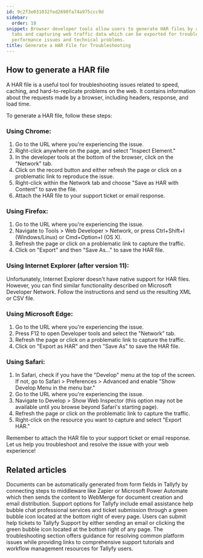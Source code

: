 ```yaml
---
id: 9c2f3e031032fed2690fa74a975ccc9d
sidebar:
  order: 10
snippet: Browser developer tools allow users to generate HAR files by accessing network
  tabs and capturing web traffic data which can be exported for troubleshooting website
  performance issues and technical problems.
title: Generate a HAR File for Troubleshooting
---
```


## How to generate a HAR file

A HAR file is a useful tool for troubleshooting issues related to speed, caching, and hard-to-replicate problems on the web. It contains information about the requests made by a browser, including headers, response, and load time.

To generate a HAR file, follow these steps:

### Using Chrome:

1. Go to the URL where you're experiencing the issue.
2. Right-click anywhere on the page, and select "Inspect Element."
3. In the developer tools at the bottom of the browser, click on the "Network" tab.
4. Click on the record button and either refresh the page or click on a problematic link to reproduce the issue.
5. Right-click within the Network tab and choose "Save as HAR with Content" to save the file.
6. Attach the HAR file to your support ticket or email response.

### Using Firefox:

1. Go to the URL where you're experiencing the issue.
2. Navigate to Tools > Web Developer > Network, or press Ctrl+Shift+I (Windows/Linux) or Cmd+Option+I (OS X).
3. Refresh the page or click on a problematic link to capture the traffic.
4. Click on "Export" and then "Save As..." to save the HAR file.

### Using Internet Explorer (after version 11):

Unfortunately, Internet Explorer doesn't have native support for HAR files. However, you can find similar functionality described on Microsoft Developer Network. Follow the instructions and send us the resulting XML or CSV file.

### Using Microsoft Edge:

1. Go to the URL where you're experiencing the issue.
2. Press F12 to open Developer tools and select the "Network" tab.
3. Refresh the page or click on a problematic link to capture the traffic.
4. Click on "Export as HAR" and then "Save As" to save the HAR file.

### Using Safari:

1. In Safari, check if you have the "Develop" menu at the top of the screen. If not, go to Safari > Preferences > Advanced and enable "Show Develop Menu in the menu bar."
2. Go to the URL where you're experiencing the issue.
3. Navigate to Develop > Show Web Inspector (this option may not be available until you browse beyond Safari's starting page).
4. Refresh the page or click on the problematic link to capture the traffic.
5. Right-click on the resource you want to capture and select "Export HAR."

Remember to attach the HAR file to your support ticket or email response. Let us help you troubleshoot and resolve the issue with your web experience!


## Related articles
<CardGrid>
<LinkTitleCard header="<b>Documents > Send data to document creation systems</b>" href="/products/pro/documenting/documents/how-to-generate-documents-from-form-fields/" > Documents can be automatically generated from form fields in Tallyfy by connecting steps to middleware like Zapier or Microsoft Power Automate which then sends the content to WebMerge for document creation and email distribution. </LinkTitleCard>
<LinkTitleCard header="<b>Miscellaneous > Support</b>" href="/products/pro/miscellaneous/support/" > Support options for Tallyfy include email assistance help bubble chat professional services and ticket submission through a green bubble icon located at the bottom right of every page. </LinkTitleCard>
<LinkTitleCard header="<b>Support > Submit a Help Ticket</b>" href="/products/pro/miscellaneous/support/how-do-i-submit-a-help-ticket-to-tallyfy/" > Users can submit help tickets to Tallyfy Support by either sending an email or clicking the green bubble icon located at the bottom right of any page. </LinkTitleCard>
<LinkTitleCard header="<b>Miscellaneous > Troubleshooting</b>" href="/products/pro/miscellaneous/troubleshooting/" > The troubleshooting section offers guidance for resolving common platform issues while providing links to comprehensive support tutorials and workflow management resources for Tallyfy users. </LinkTitleCard>
</CardGrid>